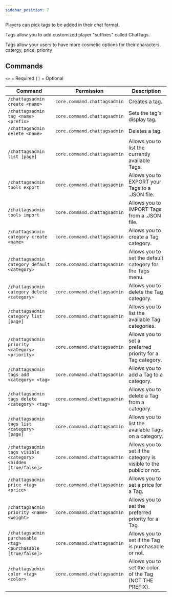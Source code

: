 ```yaml
---
sidebar_position: 7
---
```


Players can pick tags to be added in their chat format.

Tags allow you to add customized player "suffixes" called ChatTags.

Tags allow your users to have more cosmetic options for their characters.
catergy, price, priority

## Commands

`<>` = Required `[]` = Optional

Command                                                        | Permission                   | Description
-------------------------------------------------------------- | ---------------------------- | ------------------------------------------------------------------
`/chattagsadmin create <name>`                                 | `core.command.chattagsadmin` | Creates a tag.
`/chattagsadmin tag <name> <prefix>`                           | `core.command.chattagsadmin` | Sets the tag's display tag.
`/chattagsadmin delete <name>`                                 | `core.command.chattagsadmin` | Deletes a tag.
`/chattagsadmin list [page]`                                   | `core.command.chattagsadmin` | Allows you to list the currently available Tags.
`/chattagsadmin tools export`                                  | `core.command.chattagsadmin` | Allows you to EXPORT your Tags to a .JSON file.
`/chattagsadmin tools import`                                  | `core.command.chattagsadmin` | Allows you to IMPORT Tags from a .JSON file.
`/chattagsadmin category create <name>`                        | `core.command.chattagsadmin` | Allows you to create a Tag category.
`/chattagsadmin category default <category>`                   | `core.command.chattagsadmin` | Allows you to set the default category for the Tags menu.
`/chattagsadmin category delete <category>`                    | `core.command.chattagsadmin` | Allows you to delete the Tag category.
`/chattagsadmin category list [page]`                          | `core.command.chattagsadmin` | Allows you to list the available Tag categories.
`/chattagsadmin priority <category> <priority>`                | `core.command.chattagsadmin` | Allows you to set a preferred priority for a Tag category.
`/chattagsadmin tags add <category> <tag>`                     | `core.command.chattagsadmin` | Allows you to add a Tag to a category.
`/chattagsadmin tags delete <category> <tag>`                  | `core.command.chattagsadmin` | Allows you to delete a Tag from a category.
`/chattagsadmin tags list <category> [page]`                   | `core.command.chattagsadmin` | Allows you to list the available Tags on a category.
`/chattagsadmin tags visible <category> <hidden [true/false]>` | `core.command.chattagsadmin` | Allows you to set if the category is visible to the public or not.
`/chattagsadmin price <tag> <price>`                           | `core.command.chattagsadmin` | Allows you to set a price for a Tag.
`/chattagsadmin priority <name> <weight>`                      | `core.command.chattagsadmin` | Allows you to set the preferred priority for a Tag.
`/chattagsadmin purchasable <tag> <purchasable [true/false]>`  | `core.command.chattagsadmin` | Allows you to set if the Tag is purchasable or not.
`/chattagsadmin color <tag> <color>`                           | `core.command.chattagsadmin` | Allows you to set the color of the Tag (NOT THE PREFIX).